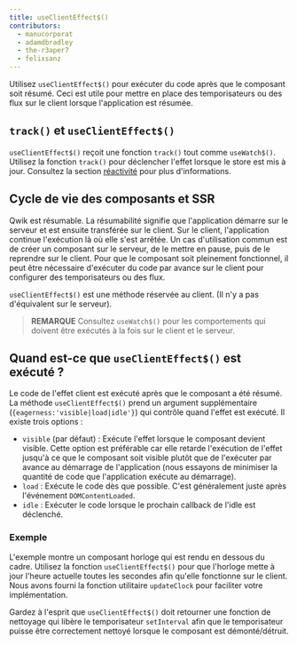 ```yaml
---
title: useClientEffect$()
contributors:
  - manucorporat
  - adamdbradley
  - the-r3aper7
  - felixsanz
---
```


Utilisez `useClientEffect$()` pour exécuter du code après que le composant soit résumé. Ceci est utile pour mettre en place des temporisateurs ou des flux sur le client lorsque l'application est résumée.

## `track()` et `useClientEffect$()`

`useClientEffect$()` reçoit une fonction `track()` tout comme `useWatch$()`. Utilisez la fonction `track()` pour déclencher l'effet lorsque le store est mis à jour. Consultez la section [réactivité](../../../tutorial/reactivity/explicit/index.mdx) pour plus d'informations.

## Cycle de vie des composants et SSR

Qwik est résumable. La résumabilité signifie que l'application démarre sur le serveur et est ensuite transférée sur le client. Sur le client, l'application continue l'exécution là où elle s'est arrêtée. Un cas d'utilisation commun est de créer un composant sur le serveur, de le mettre en pause, puis de le reprendre sur le client. Pour que le composant soit pleinement fonctionnel, il peut être nécessaire d'exécuter du code par avance sur le client pour configurer des temporisateurs ou des flux.

`useClientEffect$()` est une méthode réservée au client. (Il n'y a pas d'équivalent sur le serveur).

> **REMARQUE** Consultez `useWatch$()` pour les comportements qui doivent être exécutés à la fois sur le client et le serveur.

## Quand est-ce que `useClientEffect$()` est exécuté ?

Le code de l'effet client est exécuté après que le composant a été résumé. La méthode `useClientEffect$()` prend un argument supplémentaire (`{eagerness:'visible|load|idle'}`) qui contrôle quand l'effet est exécuté. Il existe trois options :
- `visible` (par défaut) : Exécute l'effet lorsque le composant devient visible. Cette option est préférable car elle retarde l'exécution de l'effet jusqu'à ce que le composant soit visible plutôt que de l'exécuter par avance au démarrage de l'application (nous essayons de minimiser la quantité de code que l'application exécute au démarrage).
- `load` : Exécute le code dès que possible. C'est généralement juste après l'événement `DOMContentLoaded`.
- `idle` : Exécuter le code lorsque le prochain callback de l'idle est déclenché.

### Exemple

L'exemple montre un composant horloge qui est rendu en dessous du cadre. Utilisez la fonction `useClientEffect$()` pour que l'horloge mette à jour l'heure actuelle toutes les secondes afin qu'elle fonctionne sur le client. Nous avons fourni la fonction utilitaire `updateClock` pour faciliter votre implémentation.

Gardez à l'esprit que `useClientEffect$()` doit retourner une fonction de nettoyage qui libère le temporisateur `setInterval` afin que le temporisateur puisse être correctement nettoyé lorsque le composant est démonté/détruit.
